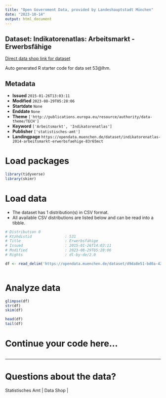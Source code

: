 ```yaml
---
title: "Open Government Data, provided by Landeshauptstadt München"
date: "2023-10-14"
output: html_document
---
```


## Dataset: Indikatorenatlas: Arbeitsmarkt - Erwerbsfähige

[Direct data shop link for dataset](https://opendata.muenchen.de/dataset/indikatorenatlas-2014-arbeitsmarkt-erwerbsfaehige-83r65mct)

Auto generated R starter code for data set 53@lhm.

## Metadata

- **Issued** `2015-01-26T13:03:11`
- **Modified** `2023-08-29T05:28:06`
- **Startdate** `None`
- **Enddate** `None`
- **Theme** `['http://publications.europa.eu/resource/authority/data-theme/TECH']`
- **Keyword** `['Arbeitsmarkt', 'Indikatorenatlas']`
- **Publisher** `['statistisches-amt']`
- **Landingpage** `https://opendata.muenchen.de/dataset/indikatorenatlas-2014-arbeitsmarkt-erwerbsfaehige-83r65mct`


# Load packages

```r

library(tidyverse)
library(skimr)

```

# Load data

-   The dataset has 1 distribution(s) in CSV format.
-   All available CSV distributions are listed below and can be read into a tibble.

```r

# Distribution 0
# Ktzhdistid               : 531
# Title                    : Erwerbsfähige
# Issued                   : 2015-01-26T14:03:11
# Modified                 : 2023-08-29T05:28:06
# Rights                   : dl-by-de/2.0

df <- read_delim('https://opendata.muenchen.de/dataset/d9da8e51-bd0a-4207-8486-2b4ce1e5dc69/resource/1f47ff92-01fa-41a2-bd01-26fbf9ce2401/download/indikat_arbeitsmarkt_erwerbsfaehige_280823.csv')



```

# Analyze data

```r

glimpse(df)
str(df)
skim(df)

head(df)
tail(df)

```

# Continue your code here...

```r

```

------------------------------------------------------------------------

# Questions about the data?

Statistisches Amt | Data Shop | 
